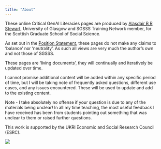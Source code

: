 ```yaml
---
title: "About"
---
```


These online Critical GenAI Literacies pages are produced by [Alasdair B R Stewart](https://www.gla.ac.uk/schools/socialpolitical/staff/alasdairstewart/), University of Glasgow and SGSSS Training Network member, for the Scottish Graduate School of Social Science.

As set out in the [Position Statement](position-statement.qmd), these pages do not make any claims to 'balance' nor 'neutrality'. As such all views are very much the author's own and not those of SGSSS.

::: {.callout-important title="Living Documents"}

These pages are 'living documents', they will continually and iteratively be updated over time.

I cannot promise additional content will be added within any specific period of time, but I will be taking note of frequently asked questions, different use cases, and any issues encountered. These will be used to update and add to the existing content.

Note - I take absolutely no offense if your question is due to any of the materials being unclear! In all my time teaching, the most useful feedback I have received has been from students pointing out something that was unclear to them or raised further questions.

:::

This work is supported by the UKRI Economic and Social Research Council (ESRC).

![](images/ESRC logo.png)
